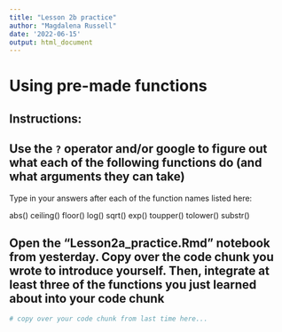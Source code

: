 ```yaml
---
title: "Lesson 2b practice"
author: "Magdalena Russell"
date: '2022-06-15'
output: html_document
---
```


# Using pre-made functions

## Instructions:

## Use the `?` operator and/or google to figure out what each of the following functions do (and what arguments they can take)
Type in your answers after each of the function names listed here:

abs()
ceiling()
floor()
log()
sqrt()
exp()
toupper()
tolower()
substr()

## Open the "Lesson2a_practice.Rmd" notebook from yesterday. Copy over the code chunk you wrote to introduce yourself. Then, integrate at least three of the functions you just learned about into your code chunk

```r
# copy over your code chunk from last time here...

```

